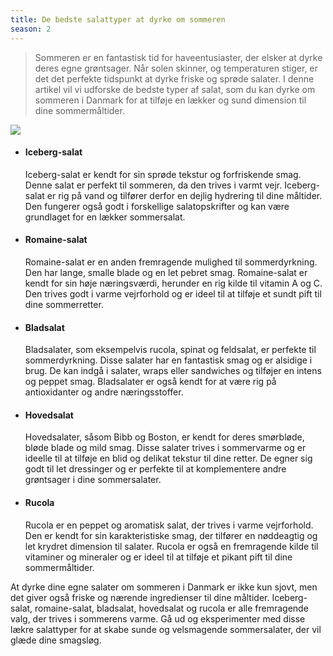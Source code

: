 ```yaml
---
title: De bedste salattyper at dyrke om sommeren
season: 2
---
```


> Sommeren er en fantastisk tid for haveentusiaster, der elsker at dyrke deres egne grøntsager. Når solen skinner, og temperaturen stiger, er det det perfekte tidspunkt at dyrke friske og sprøde salater. I denne artikel vil vi udforske de bedste typer af salat, som du kan dyrke om sommeren i Danmark for at tilføje en lækker og sund dimension til dine sommermåltider.

<img src="/images/illustrations/illustration-saladhead.svg" className="illustration" />

- #### Iceberg-salat

  Iceberg-salat er kendt for sin sprøde tekstur og forfriskende smag. Denne salat er perfekt til sommeren, da den trives i varmt vejr. Iceberg-salat er rig på vand og tilfører derfor en dejlig hydrering til dine måltider. Den fungerer også godt i forskellige salatopskrifter og kan være grundlaget for en lækker sommersalat.

- #### Romaine-salat

  Romaine-salat er en anden fremragende mulighed til sommerdyrkning. Den har lange, smalle blade og en let pebret smag. Romaine-salat er kendt for sin høje næringsværdi, herunder en rig kilde til vitamin A og C. Den trives godt i varme vejrforhold og er ideel til at tilføje et sundt pift til dine sommerretter.

- #### Bladsalat

  Bladsalater, som eksempelvis rucola, spinat og feldsalat, er perfekte til sommerdyrkning. Disse salater har en fantastisk smag og er alsidige i brug. De kan indgå i salater, wraps eller sandwiches og tilføjer en intens og peppet smag. Bladsalater er også kendt for at være rig på antioxidanter og andre næringsstoffer.

- #### Hovedsalat

  Hovedsalater, såsom Bibb og Boston, er kendt for deres smørbløde, bløde blade og mild smag. Disse salater trives i sommervarme og er ideelle til at tilføje en blid og delikat tekstur til dine retter. De egner sig godt til let dressinger og er perfekte til at komplementere andre grøntsager i dine sommersalater.

- #### Rucola
  Rucola er en peppet og aromatisk salat, der trives i varme vejrforhold. Den er kendt for sin karakteristiske smag, der tilfører en nøddeagtig og let krydret dimension til salater. Rucola er også en fremragende kilde til vitaminer og mineraler og er ideel til at tilføje et pikant pift til dine sommermåltider.

At dyrke dine egne salater om sommeren i Danmark er ikke kun sjovt, men det giver også friske og nærende ingredienser til dine måltider. Iceberg-salat, romaine-salat, bladsalat, hovedsalat og rucola er alle fremragende valg, der trives i sommerens varme. Gå ud og eksperimenter med disse lækre salattyper for at skabe sunde og velsmagende sommersalater, der vil glæde dine smagsløg.
